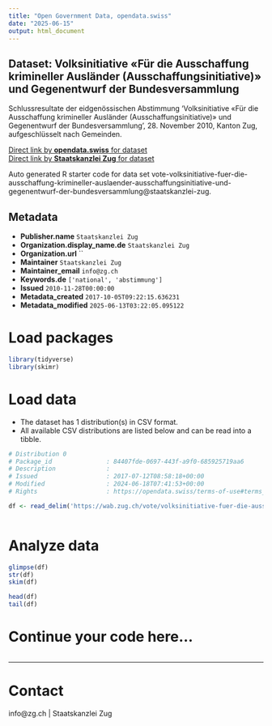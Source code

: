 ```yaml
---
title: "Open Government Data, opendata.swiss"
date: "2025-06-15"
output: html_document
---
```


## Dataset: Volksinitiative «Für die Ausschaffung krimineller Ausländer (Ausschaffungsinitiative)» und Gegenentwurf der Bundesversammlung

Schlussresultate der eidgenössischen Abstimmung 'Volksinitiative «Für die Ausschaffung krimineller Ausländer (Ausschaffungsinitiative)» und Gegenentwurf der Bundesversammlung', 28. November 2010, Kanton Zug, aufgeschlüsselt nach Gemeinden.

[Direct link by **opendata.swiss** for dataset](https://opendata.swiss/de/dataset/volksinitiative-fur-die-ausschaffung-krimineller-auslander-ausschaffungsinitiative-und-gegenent)<br>
[Direct link by **Staatskanzlei Zug** for dataset](https://wab.zug.ch/vote/volksinitiative-fuer-die-ausschaffung-krimineller-auslaender-ausschaffungsinitiative-und-gegenentwurf-der-bundesversammlung/data)

Auto generated R starter code for data set vote-volksinitiative-fuer-die-ausschaffung-krimineller-auslaender-ausschaffungsinitiative-und-gegenentwurf-der-bundesversammlung@staatskanzlei-zug.

## Metadata

- **Publisher.name** `Staatskanzlei Zug`
- **Organization.display_name.de** `Staatskanzlei Zug`
- **Organization.url** ``
- **Maintainer** `Staatskanzlei Zug`
- **Maintainer_email** `info@zg.ch`
- **Keywords.de** `['national', 'abstimmung']`
- **Issued** `2010-11-28T00:00:00`
- **Metadata_created** `2017-10-05T09:22:15.636231`
- **Metadata_modified** `2025-06-13T03:22:05.095122`


# Load packages

```r

library(tidyverse)
library(skimr)

```

# Load data

-   The dataset has 1 distribution(s) in CSV format.
-   All available CSV distributions are listed below and can be read into a tibble.

```r

# Distribution 0
# Package_id               : 84407fde-0697-443f-a9f0-685925719aa6
# Description              : 
# Issued                   : 2017-07-12T08:58:18+00:00
# Modified                 : 2024-06-18T07:41:53+00:00
# Rights                   : https://opendata.swiss/terms-of-use#terms_by

df <- read_delim('https://wab.zug.ch/vote/volksinitiative-fuer-die-ausschaffung-krimineller-auslaender-ausschaffungsinitiative-und-gegenentwurf-der-bundesversammlung/data-csv')



```

# Analyze data

```r

glimpse(df)
str(df)
skim(df)

head(df)
tail(df)

```

# Continue your code here...

```r

```

------------------------------------------------------------------------

# Contact

info@zg.ch | Staatskanzlei Zug
